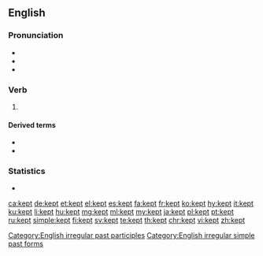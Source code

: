 ==English==

===Pronunciation===
* {{IPA|/ˈkɛpt/|lang=en}}
* {{audio|en-us-kept.ogg|Audio (US)|lang=en}}
* {{rhymes|ɛpt|lang=en}}

===Verb===
{{head|en|verb form}}

# {{en-past of|keep}}

====Derived terms====
* {{l|en|kept man}}
* {{l|en|kept woman}}

===Statistics===
* {{rank|fire|lost|human|381|kept|business|mean|manner}}

[[Category:English irregular past participles]]
[[Category:English irregular simple past forms]]

[[ca:kept]]
[[de:kept]]
[[et:kept]]
[[el:kept]]
[[es:kept]]
[[fa:kept]]
[[fr:kept]]
[[ko:kept]]
[[hy:kept]]
[[it:kept]]
[[ku:kept]]
[[li:kept]]
[[hu:kept]]
[[mg:kept]]
[[ml:kept]]
[[my:kept]]
[[ja:kept]]
[[pl:kept]]
[[pt:kept]]
[[ru:kept]]
[[simple:kept]]
[[fi:kept]]
[[sv:kept]]
[[te:kept]]
[[th:kept]]
[[chr:kept]]
[[vi:kept]]
[[zh:kept]]